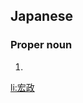 ==Japanese==
{{ja-kanjitab|こう|せい|yomi=o}}

===Proper noun===
{{ja-pos|こうせい|proper}}

# {{given name|male|lang=ja|sort=こうせい}}

[[li:宏政]]